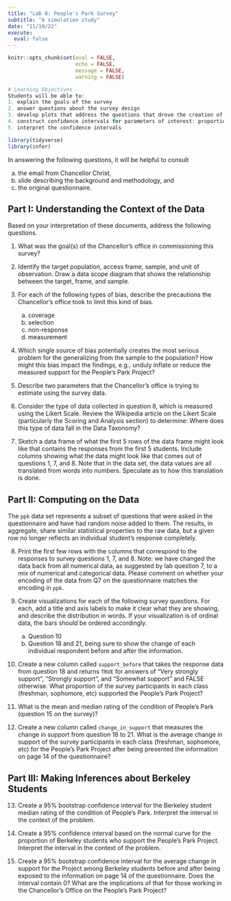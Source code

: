 ```yaml
---
title: "Lab 8: People's Park Survey"
subtitle: "A simulation study"
date: "11/10/22"
execute:
  eval: false
---
```



```r
knitr::opts_chunk$set(eval = FALSE, 
                      echo = FALSE,
                      message = FALSE,
                      warning = FALSE)
```

```r
# Learning Objectives
Students will be able to:
1. explain the goals of the survey
2. answer questions about the survey design
3. develop plots that address the questions that drove the creation of the survey
4. construct confidence intervals for parameters of interest: proportions, difference in proportions, and means
5. interpret the confidence intervals
```

```r
library(tidyverse)
library(infer)
```

In answering the following questions, it will be helpful to consult

   a. the email from Chancellor Christ,
   b. slide describing the background and methodology, and
   c. the original questionnaire.

## Part I: Understanding the Context of the Data

Based on your interpretation of these documents, address the following questions.

1. What was the goal(s) of the Chancellor's office in commissioning this survey?

2. Identify the target population, access frame, sample, and unit of observation. Draw a data scope diagram that shows the relationship between the target, frame, and sample.

3. For each of the following types of bias, describe the precautions the Chancellor's office took to limit this kind of bias.

   a. coverage 
   b. selection 
   c. non-response 
   d. measurement 

4. Which single source of bias potentially creates the most serious problem for the generalizing from the sample to the population? How might this bias impact the findings, e.g., unduly inflate or reduce the measured support for the People's Park Project?

5. Describe two parameters that the Chancellor's office is trying to estimate using the survey data.

6. Consider the type of data collected in question 8, which is measured using the Likert Scale. Review the Wikipedia article on the Likert Scale (particularly the Scoring and Analysis section) to determine: Where does this type of data fall in the Data Taxonomy? 

7. Sketch a data frame of what the first 5 rows of the data frame might look like that contains the responses from the first 5 students. Include columns showing what the data might look like that comes out of questions 1, 7, and 8. Note that in the data set, the data values are all translated from words into numbers. Speculate as to how this translation is done.


## Part II: Computing on the Data

The `ppk` data set represents a subset of questions that were asked in the questionnaire and have had random noise added to them. The results, in aggregate, share similar statistical properties to the raw data, but a given row no longer reflects an individual student's response completely.

8. Print the first few rows with the columns that correspond to the responses to survey questions 1, 7, and 8. Note: we have changed the data back from all numerical data, as suggested by lab question 7, to a mix of numerical and categorical data. Please comment on whether your encoding of the data from Q7 on the questionnaire matches the encoding in `ppk`.

9. Create visualizations for each of the following survey questions.
For each, add a title and axis labels to make it clear what they are showing, and describe the distribution in words. If your visualization is of ordinal data, the bars should be ordered accordingly.

    a. Question 10
    b. Question 18 and 21, being sure to show the change of each individual respondent before and after the information.


10. Create a new column called `support_before` that takes the response data from question 18 and returns `TRUE` for answers of "Very strongly support", "Strongly support", and "Somewhat support" and FALSE otherwise. What proportion of the survey participants in each class (freshman, sophomore, etc) supported the People's Park Project?

11. What is the mean and median rating of the condition of People's Park (question 15 on the survey)?

12. Create a new column called `change_in_support` that measures the change in support from question 18 to 21. What is the average change in support of the survey participants in each class (freshman, sophomore, etc) for the People's Park Project after being presented the information on page 14 of the questionnaire?


## Part III: Making Inferences about Berkeley Students

13. Create a 95% bootstrap confidence interval for the Berkeley student median rating of the condition of People's Park. Interpret the interval in the context of the problem. 

14. Create a 95% confidence interval based on the normal curve for the proportion of Berkeley students who support the People's Park Project. Interpret the interval in the context of the problem.

15. Create a 95% bootstrap confidence interval for the average change in support for the Project among Berkeley students before and after being exposed to the information on page 14 of the questionnaire. Does the interval contain 0? What are the implications of that for those working in the Chancellor's Office on the People's Park Project?


